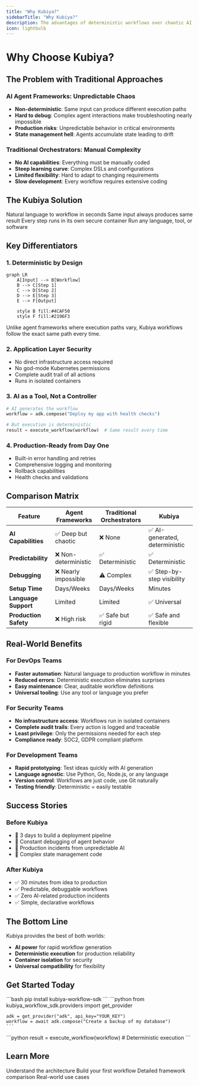 ```yaml
---
title: "Why Kubiya?"
sidebarTitle: "Why Kubiya?"
description: The advantages of deterministic workflows over chaotic AI agents
icon: lightbulb
---
```


# Why Choose Kubiya?

## The Problem with Traditional Approaches

### AI Agent Frameworks: Unpredictable Chaos
- **Non-deterministic**: Same input can produce different execution paths
- **Hard to debug**: Complex agent interactions make troubleshooting nearly impossible
- **Production risks**: Unpredictable behavior in critical environments
- **State management hell**: Agents accumulate state leading to drift

### Traditional Orchestrators: Manual Complexity
- **No AI capabilities**: Everything must be manually coded
- **Steep learning curve**: Complex DSLs and configurations
- **Limited flexibility**: Hard to adapt to changing requirements
- **Slow development**: Every workflow requires extensive coding

## The Kubiya Solution

<CardGroup cols={2}>
  <Card title="AI-Powered Generation" icon="brain">
    Natural language to workflow in seconds
  </Card>
  <Card title="Deterministic Execution" icon="route">
    Same input always produces same result
  </Card>
  <Card title="Container Isolation" icon="shield">
    Every step runs in its own secure container
  </Card>
  <Card title="Universal Compatibility" icon="globe">
    Run any language, tool, or software
  </Card>
</CardGroup>

## Key Differentiators

### 1. **Deterministic by Design**
```mermaid
graph LR
    A[Input] --> B[Workflow]
    B --> C[Step 1]
    C --> D[Step 2]
    D --> E[Step 3]
    E --> F[Output]
    
    style B fill:#4CAF50
    style F fill:#2196F3
```

Unlike agent frameworks where execution paths vary, Kubiya workflows follow the exact same path every time.

### 2. **Application Layer Security**
- No direct infrastructure access required
- No god-mode Kubernetes permissions
- Complete audit trail of all actions
- Runs in isolated containers

### 3. **AI as a Tool, Not a Controller**
```python
# AI generates the workflow
workflow = adk.compose("Deploy my app with health checks")

# But execution is deterministic
result = execute_workflow(workflow)  # Same result every time
```

### 4. **Production-Ready from Day One**
- Built-in error handling and retries
- Comprehensive logging and monitoring
- Rollback capabilities
- Health checks and validations

## Comparison Matrix

| Feature | Agent Frameworks | Traditional Orchestrators | Kubiya |
|---------|-----------------|-------------------------|---------|
| **AI Capabilities** | ✅ Deep but chaotic | ❌ None | ✅ AI-generated, deterministic |
| **Predictability** | ❌ Non-deterministic | ✅ Deterministic | ✅ Deterministic |
| **Debugging** | ❌ Nearly impossible | ⚠️ Complex | ✅ Step-by-step visibility |
| **Setup Time** | Days/Weeks | Days/Weeks | Minutes |
| **Language Support** | Limited | Limited | ✅ Universal |
| **Production Safety** | ❌ High risk | ✅ Safe but rigid | ✅ Safe and flexible |

## Real-World Benefits

### For DevOps Teams
- **Faster automation**: Natural language to production workflow in minutes
- **Reduced errors**: Deterministic execution eliminates surprises
- **Easy maintenance**: Clear, auditable workflow definitions
- **Universal tooling**: Use any tool or language you prefer

### For Security Teams
- **No infrastructure access**: Workflows run in isolated containers
- **Complete audit trails**: Every action is logged and traceable
- **Least privilege**: Only the permissions needed for each step
- **Compliance ready**: SOC2, GDPR compliant platform

### For Development Teams
- **Rapid prototyping**: Test ideas quickly with AI generation
- **Language agnostic**: Use Python, Go, Node.js, or any language
- **Version control**: Workflows are just code, use Git naturally
- **Testing friendly**: Deterministic = easily testable

## Success Stories

### Before Kubiya
- 🔴 3 days to build a deployment pipeline
- 🔴 Constant debugging of agent behavior
- 🔴 Production incidents from unpredictable AI
- 🔴 Complex state management code

### After Kubiya
- ✅ 30 minutes from idea to production
- ✅ Predictable, debuggable workflows
- ✅ Zero AI-related production incidents
- ✅ Simple, declarative workflows

## The Bottom Line

Kubiya provides the best of both worlds:
- **AI power** for rapid workflow generation
- **Deterministic execution** for production reliability
- **Container isolation** for security
- **Universal compatibility** for flexibility

## Get Started Today

<Steps>
  <Step title="Install SDK">
    ```bash
    pip install kubiya-workflow-sdk
    ```
  </Step>
  
  <Step title="Generate Your First Workflow">
    ```python
    from kubiya_workflow_sdk.providers import get_provider
    
    adk = get_provider("adk", api_key="YOUR_KEY")
    workflow = await adk.compose("Create a backup of my database")
    ```
  </Step>
  
  <Step title="Deploy with Confidence">
    ```python
    result = execute_workflow(workflow)  # Deterministic execution
    ```
  </Step>
</Steps>

## Learn More

<CardGroup cols={2}>
  <Card title="Platform Overview" icon="layer-group" href="/concepts/platform-overview">
    Understand the architecture
  </Card>
  <Card title="Quickstart" icon="rocket" href="/getting-started/quickstart">
    Build your first workflow
  </Card>
  <Card title="Agent Comparison" icon="balance-scale" href="/concepts/agent-frameworks-comparison">
    Detailed framework comparison
  </Card>
  <Card title="Examples" icon="lightbulb" href="/sdk/examples">
    Real-world use cases
  </Card>
</CardGroup> 
